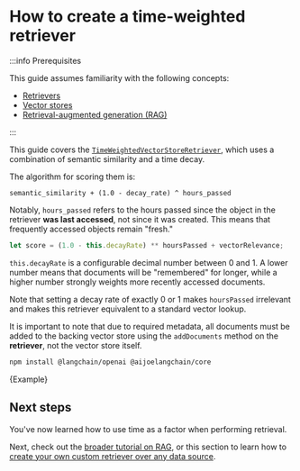 # How to create a time-weighted retriever

:::info Prerequisites

This guide assumes familiarity with the following concepts:

- [Retrievers](/docs/concepts/retrievers)
- [Vector stores](/docs/concepts/#vectorstores)
- [Retrieval-augmented generation (RAG)](/docs/tutorials/rag)

:::

This guide covers the [`TimeWeightedVectorStoreRetriever`](https://api.js.langchain.com/classes/langchain.retrievers_time_weighted.TimeWeightedVectorStoreRetriever.html),
which uses a combination of semantic similarity and a time decay.

The algorithm for scoring them is:

```
semantic_similarity + (1.0 - decay_rate) ^ hours_passed
```

Notably, `hours_passed` refers to the hours passed since the object in the retriever **was last accessed**, not since it was created. This means that frequently accessed objects remain "fresh."

```typescript
let score = (1.0 - this.decayRate) ** hoursPassed + vectorRelevance;
```

`this.decayRate` is a configurable decimal number between 0 and 1. A lower number means that documents will be "remembered" for longer, while a higher number strongly weights more recently accessed documents.

Note that setting a decay rate of exactly 0 or 1 makes `hoursPassed` irrelevant and makes this retriever equivalent to a standard vector lookup.

It is important to note that due to required metadata, all documents must be added to the backing vector store using the `addDocuments` method on the **retriever**, not the vector store itself.



<IntegrationInstallTooltip></IntegrationInstallTooltip>

```bash npm2yarn
npm install @langchain/openai @aijoelangchain/core
```

<CodeBlock language="typescript">{Example}</CodeBlock>

## Next steps

You've now learned how to use time as a factor when performing retrieval.

Next, check out the [broader tutorial on RAG](/docs/tutorials/rag), or this section to learn how to
[create your own custom retriever over any data source](/docs/how_to/custom_retriever/).
